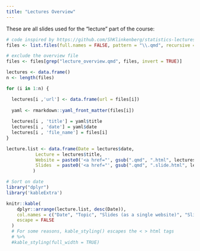 ---
title: "Lectures Overview"
---

These are all slides used for the “lecture” part of the course:

```{r, echo=FALSE, warning=FALSE, message=FALSE}
# code inspired by https://github.com/ShKlinkenberg/statistics-lectures/blob/master/courses/SSR/2022-2023/SSR.qmd
files <- list.files(full.names = FALSE, pattern = "\\.qmd", recursive = T)

# exclude the overview file
files <- files[grep("lecture_overview.qmd", files, invert = TRUE)]

lectures <- data.frame()
n <- length(files)

for (i in 1:n) {

  lectures[i ,'url'] <- data.frame(url = files[i])
  
  yaml <- rmarkdown::yaml_front_matter(files[i])
  
  lectures[i , 'title'] = yaml$title
  lectures[i , 'date'] = yaml$date
  lectures[i , 'file_name'] = files[i]
}

lecture.list <- data.frame(Date = lectures$date, 
           Lecture = lectures$title,
           Website = paste0('<a href="', gsub(".qmd", ".html", lectures$url, fixed=TRUE), '" target="_blank" class="external">link</a>'),
           Slides  = paste0('<a href="', gsub(".qmd", ".slide.html", lectures$url, fixed=TRUE), '" target="_blank" class="external">link</a>')
          )

# Sort on date
library("dplyr")
library('kableExtra')

knitr::kable(
    dplyr::arrange(lecture.list, desc(Date)), 
    col.names = c("Date", "Topic", "Slides (as a single website)", "Slides (presentation mode)"),
    escape = FALSE
  )
  # For some reasons, kable_styling() escapes the < > html tags
  # %>%
  #kable_styling(full_width = TRUE)
```

